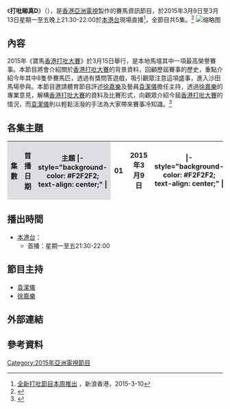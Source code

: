 {{Notability Unreferenced |time=2015-03-08T10:20:27+00:00}}
{{亞視節目
|名稱     = 打吡睇真D<br/>{{lang|en|Derby Mini}}
|圖片     = [[File:ATV_DERBY.jpg|300px]]
|類型     = 賽馬資訊節目
|主持     = [[袁潔儀|袁潔儀]]、[[徐嘉樂|徐嘉樂]]
|旁白     = 
|地區     = {{HKG}}
|語言     = [[粵語|粵語]]
|集數     = 
|監製     = 
|每集長   = 30分鐘
|製作公司 = 香港[[亞洲電視有限公司|亞洲電視有限公司]]
|aTV-11首播日期 = 2015年3月9日-2015年3月13日
|aTV-11播出時間 = 逢星期一至五 21:30-22:00
|官方網站 = 
}}
《'''打吡睇真D'''》（{{lang-en|Derby Mini}}），是[[香港|香港]][[亞洲電視|亞洲電視]]製作的賽馬資訊節目，於2015年3月9日至3月13日星期一至五晚上21:30-22:00於[[本港台|本港台]]現場直播<ref>[http://news.sina.com.hk/news/20150310/-85-3642770/1.html 全新打吡節目本周推出] {{Wayback|url=http://news.sina.com.hk/news/20150310/-85-3642770/1.html |date=20150412092422 }}，新浪香港，2015-3-10</ref>，全節目共5集。<ref>{{cite web |url=http://www.hkatv.com/events/hk_derby/index.php?mod=promo |title=存档副本 |accessdate=2015-03-09 |deadurl=yes |archiveurl=https://web.archive.org/web/20150326062953/http://www.hkatv.com/events/hk_derby/index.php?mod=promo |archivedate=2015-03-26 }}</ref>
[[File:打吡睇真D.png|缩略图]]

==內容==
2015年《寶馬[[香港打吡大賽|香港打吡大賽]]》於3月15日舉行，是本地馬壇其中一項最高榮譽賽事。本節目將會介紹關於[[香港打吡大賽|香港打吡大賽]]的背景資料，回顧歷屆賽事的歷史，重點介紹今年其中8隻參賽馬匹，透過有獎問答遊戲，吸引觀眾注意這項盛事，進入沙田馬場參與。本節目邀請體育節目評述[[徐嘉樂|徐嘉樂]]及藝員[[袁潔儀|袁潔儀]]擔任主持，透過[[徐嘉樂|徐嘉樂]]的專業意見，解構[[香港打吡大賽|香港打吡大賽]]的資料及比賽形式，向觀眾介紹今屆[[香港打吡大賽|香港打吡大賽]]的情況，而[[袁潔儀|袁潔儀]]則以輕鬆活潑的手法為大家帶來賽事冷知識。<ref>{{cite web |url=http://www.hkatv.com/events/hk_derby/index.php?mod=home |title=存档副本 |accessdate=2015-03-09 |deadurl=yes |archiveurl=https://web.archive.org/web/20150924030814/http://www.hkatv.com/events/hk_derby/index.php?mod=home |archivedate=2015-09-24 }}</ref>

== 各集主題 ==
{| class="wikitable"
|-
!width="30"style="background-color:#DEDDE2"|集數
!width="180"style="background-color:#DEDDE2"|首播日期
!width="100"style="background-color:#DEDDE2"|主題
|- style="background-color: #F2F2F2; text-align: center;" |
| 01 || 2015年3月9日 || 
|- style="background-color: #F2F2F2; text-align: center;" |
| 02 || 2015年3月10日 || 
|- style="background-color: #F2F2F2; text-align: center;" |
| 03 || 2015年3月11日 || 
|- style="background-color: #F2F2F2; text-align: center;" |
| 04 || 2015年3月12日 || 
|- style="background-color: #F2F2F2; text-align: center;" |
| 05 || 2015年3月13日 || 
|}


==播出時間==
*[[本港台|本港台]]：
**首播：星期一至五21:30-22:00

==節目主持==
* [[袁潔儀|袁潔儀]]
* [[徐嘉樂|徐嘉樂]]

==外部連結==

==參考資料==
[[Category:2015年亞洲電視節目|Category:2015年亞洲電視節目]]